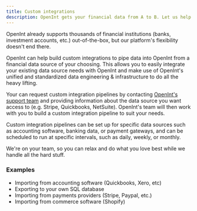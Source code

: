 ```yaml
---
title: Custom integrations
description: OpenInt gets your financial data from A to B. Let us help you do that even faster.
---
```


OpenInt already supports thousands of financial institutions (banks, investment
accounts, etc.) out-of-the-box, but our platform's flexibility doesn't end there.

OpenInt can help build custom integrations to pipe data into OpenInt
from a financial data source of your choosing.
This allows you to easily integrate your existing data source needs with OpenInt and
make use of OpenInt's unified and standardized data engineering & infrastructure
to do all the heavy lifting.

Your can request custom integration pipelines by contacting [OpenInt's support
team](mailto:hello@openint.dev) and providing information about the data source you
want access to (e.g. Stripe, Quickbooks, NetSuite). OpenInt's team will then work
with you to build a custom integration pipeline to suit your needs.

Custom integration pipelines can be set up for specific data sources such as
accounting software, banking data, or payment gateways, and can be scheduled to
run at specific intervals, such as daily, weekly, or monthly.

We're on your team, so you can relax and do what you love best while we handle all the
hard stuff.

### Examples

- Importing from accounting software (Quickbooks, Xero, etc)
- Exporting to your own SQL database
- Importing from payments providers (Stripe, Paypal, etc.)
- Importing from commerce software (Shopify)
